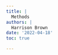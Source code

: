 ```yaml
---
title: |
  Methods
authors: |
  Harrison Brown
date: '2022-04-18'
toc: true

---
```



<!-- ![](/docs/thesis/methods/_index_files/methods_diagram.svg) -->


